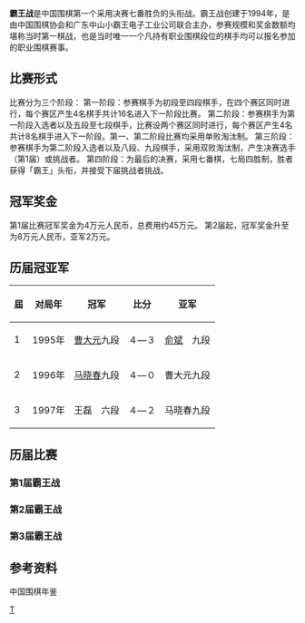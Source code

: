 '''霸王战'''是中国围棋第一个采用决赛七番胜负的头衔战。霸王战创建于1994年，是由中国围棋协会和广东中山小霸王电子工业公司联合主办，参赛规模和奖金数额均堪称当时第一棋战，也是当时唯一一个凡持有职业围棋段位的棋手均可以报名参加的职业围棋赛事。

==比赛形式==
比赛分为三个阶段：
第一阶段：参赛棋手为初段至四段棋手，在四个赛区同时进行，每个赛区产生4名棋手共计16名进入下一阶段比赛。
第二阶段：参赛棋手为第一阶段入选者以及五段至七段棋手，比赛设两个赛区同时进行，每个赛区产生4名共计8名棋手进入下一阶段。第一、第二阶段比赛均采用单败淘汰制。
第三阶段：参赛棋手为第二阶段入选者以及八段、九段棋手，采用双败淘汰制，产生决赛选手（第1届）或挑战者。
第四阶段：为最后的决赛，采用七番棋，七局四胜制，胜者获得「霸王」头衔，并接受下届挑战者挑战。

==冠军奖金==
第1届比赛冠军奖金为4万元人民币，总费用约45万元。
第2届起，冠军奖金升至为8万元人民币，亚军2万元。

==历届冠亚军==
{| Class="wikitable" border="1"  
|- align=center
!屆!!对局年!!冠军!!比分!!亚军
|- align=center
|1||1995年||[[曹大元|曹大元]]九段||４—３||[[俞斌|俞斌]]　九段
|- align=center
|2||1996年||[[马晓春|马晓春]]九段||４—０||曹大元九段
|- align=center
|3||1997年||王磊　六段||４—２||马晓春九段
|}

==历届比赛==
===第1届霸王战===
===第2届霸王战===
===第3届霸王战===

==参考资料==
中国围棋年鉴

{{中国围棋比赛}}

[[Category:中国围棋比赛|T]]